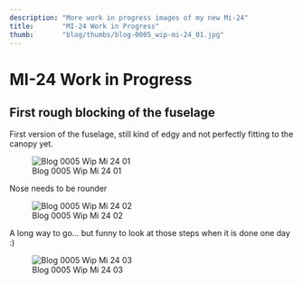 ```yaml
---
description: "More work in progress images of my new Mi-24"
title:       "MI-24 Work in Progress"
thumb:       "blog/thumbs/blog-0005_wip-mi-24_01.jpg"
---
```


MI-24 Work in Progress
======================

First rough blocking of the fuselage
------------------------------------

First version of the fuselage, still kind of edgy and not perfectly fitting to the canopy yet.

![Blog 0005 Wip Mi 24 01](/images/blog/blog-0005_wip-mi-24_01.jpg)

Nose needs to be rounder

![Blog 0005 Wip Mi 24 02](/images/blog/blog-0005_wip-mi-24_02.jpg)

A long way to go... but funny to look at those steps when it is done one day :)

![Blog 0005 Wip Mi 24 03](/images/blog/blog-0005_wip-mi-24_03.jpg)
